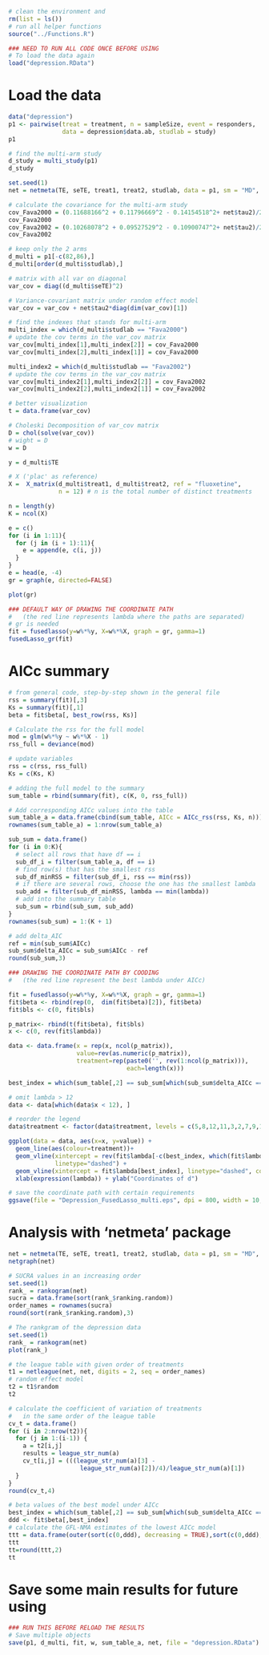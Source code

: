 
```r
# clean the environment and 
rm(list = ls())
# run all helper functions
source("../Functions.R")
```

```r
### NEED TO RUN ALL CODE ONCE BEFORE USING
# To load the data again
load("depression.RData")
```


# Load the data
```r
data("depression")
p1 <- pairwise(treat = treatment, n = sampleSize, event = responders, 
               data = depression$data.ab, studlab = study) 
p1
```


```r
# find the multi-arm study
d_study = multi_study(p1)
d_study
```

```r
set.seed(1)
net = netmeta(TE, seTE, treat1, treat2, studlab, data = p1, sm = "MD", reference = "fluoxetine")

# calculate the covariance for the multi-arm study
cov_Fava2000 = (0.11688166^2 + 0.11796669^2 - 0.14154518^2+ net$tau2)/2
cov_Fava2000
cov_Fava2002 = (0.10268078^2 + 0.09527529^2 - 0.10900747^2+ net$tau2)/2
cov_Fava2002
```

```r
# keep only the 2 arms
d_multi = p1[-c(82,86),]
d_multi[order(d_multi$studlab),]
``` 

```r
# matrix with all var on diagonal
var_cov = diag((d_multi$seTE)^2)

# Variance-covariant matrix under random effect model
var_cov = var_cov + net$tau2*diag(dim(var_cov)[1]) 

# find the indexes that stands for multi-arm 
multi_index = which(d_multi$studlab == "Fava2000")
# update the cov terms in the var_cov matrix 
var_cov[multi_index[1],multi_index[2]] = cov_Fava2000
var_cov[multi_index[2],multi_index[1]] = cov_Fava2000

multi_index2 = which(d_multi$studlab == "Fava2002")
# update the cov terms in the var_cov matrix 
var_cov[multi_index2[1],multi_index2[2]] = cov_Fava2002
var_cov[multi_index2[2],multi_index2[1]] = cov_Fava2002

# better visualization
t = data.frame(var_cov)
```

```r
# Choleski Decomposition of var_cov matrix
D = chol(solve(var_cov))
# wight = D
w = D

y = d_multi$TE

# X ('plac' as reference)
X =  X_matrix(d_multi$treat1, d_multi$treat2, ref = "fluoxetine", 
              n = 12) # n is the total number of distinct treatments

n = length(y)
K = ncol(X)

e = c()
for (i in 1:11){
  for (j in (i + 1):11){
    e = append(e, c(i, j))
  }
}
e = head(e, -4)
gr = graph(e, directed=FALSE)

plot(gr)
```

```r
### DEFAULT WAY OF DRAWING THE COORDINATE PATH
#   (the red line represents lambda where the paths are separated)
# gr is needed
fit = fusedlasso(y=w%*%y, X=w%*%X, graph = gr, gamma=1)
fusedLasso_gr(fit)
```

# AICc summary 
```r
# from general code, step-by-step shown in the general file 
rss = summary(fit)[,3]
Ks = summary(fit)[,1]
beta = fit$beta[, best_row(rss, Ks)]

# Calculate the rss for the full model 
mod = glm(w%*%y ~ w%*%X - 1)
rss_full = deviance(mod)

# update variables 
rss = c(rss, rss_full)
Ks = c(Ks, K)

# adding the full model to the summary
sum_table = rbind(summary(fit), c(K, 0, rss_full))

# Add corresponding AICc values into the table 
sum_table_a = data.frame(cbind(sum_table, AICc = AICc_rss(rss, Ks, n)))
rownames(sum_table_a) = 1:nrow(sum_table_a)

sub_sum = data.frame()
for (i in 0:K){
  # select all rows that have df == i
  sub_df_i = filter(sum_table_a, df == i)
  # find row(s) that has the smallest rss
  sub_df_minRSS = filter(sub_df_i, rss == min(rss))
  # if there are several rows, choose the one has the smallest lambda
  sub_add = filter(sub_df_minRSS, lambda == min(lambda))
  # add into the summary table
  sub_sum = rbind(sub_sum, sub_add)
}
rownames(sub_sum) = 1:(K + 1)

# add delta_AIC
ref = min(sub_sum$AICc)
sub_sum$delta_AICc = sub_sum$AICc - ref
round(sub_sum,3)
```


```r
### DRAWING THE COORDINATE PATH BY COODING
#   (the red line represent the best lambda under AICc)

fit = fusedlasso(y=w%*%y, X=w%*%X, graph = gr, gamma=1)
fit$beta <- rbind(rep(0,  dim(fit$beta)[2]), fit$beta)
fit$bls <- c(0, fit$bls)

p_matrix<- rbind(t(fit$beta), fit$bls)
x <- c(0, rev(fit$lambda))

data <- data.frame(x = rep(x, ncol(p_matrix)), 
                   value=rev(as.numeric(p_matrix)), 
                   treatment=rep(paste0('', rev(1:ncol(p_matrix))), 
                                 each=length(x)))

best_index = which(sum_table[,2] == sub_sum[which(sub_sum$delta_AICc == 0),2])

# omit lambda > 12
data <- data[which(data$x < 12), ]

# reorder the legend
data$treatment <- factor(data$treatment, levels = c(5,8,12,11,3,2,7,9,1,6,4,10))

ggplot(data = data, aes(x=x, y=value)) + 
  geom_line(aes(colour=treatment))+                            
  geom_vline(xintercept = rev(fit$lambda[-c(best_index, which(fit$lambda > 12))]),
             linetype="dashed") +
  geom_vline(xintercept = fit$lambda[best_index], linetype="dashed", color = "red") +
  xlab(expression(lambda)) + ylab("Coordinates of d")
```

```r
# save the coordinate path with certain requirements 
ggsave(file = "Depression_FusedLasso_multi.eps", dpi = 800, width = 10, height = 4.5, limitsize = FALSE) 
```



# Analysis with 'netmeta' package
```r
net = netmeta(TE, seTE, treat1, treat2, studlab, data = p1, sm = "MD", reference = "fluoxetine")
netgraph(net)
```

```r
# SUCRA values in an increasing order 
set.seed(1)
rank_ = rankogram(net)
sucra = data.frame(sort(rank_$ranking.random))
order_names = rownames(sucra)
round(sort(rank_$ranking.random),3)
```

```r
# The rankgram of the depression data
set.seed(1)
rank_ = rankogram(net)
plot(rank_)
```

```r
# the league table with given order of treatments 
t1 = netleague(net, net, digits = 2, seq = order_names)
# random effect model 
t2 = t1$random
t2
```

```r
# calculate the coefficient of variation of treatments 
#   in the same order of the league table
cv_t = data.frame()
for (i in 2:nrow(t2)){
  for (j in 1:(i-1)) {
    a = t2[i,j]
    results = league_str_num(a)
    cv_t[i,j] = (((league_str_num(a)[3] - 
                    league_str_num(a)[2])/4)/league_str_num(a)[1])
  }
}
round(cv_t,4)
```


```r
# beta values of the best model under AICc
best_index = which(sum_table[,2] == sub_sum[which(sub_sum$delta_AICc == 0),2])
ddd <- fit$beta[,best_index]
# calculate the GFL-NMA estimates of the lowest AICc model
ttt = data.frame(outer(sort(c(0,ddd), decreasing = TRUE),sort(c(0,ddd), decreasing = TRUE),"-"))
ttt
tt=round(ttt,2)
tt
```







# Save some main results for future using 


```r
### RUN THIS BEFORE RELOAD THE RESULTS
# Save multiple objects
save(p1, d_multi, fit, w, sum_table_a, net, file = "depression.RData")
```


